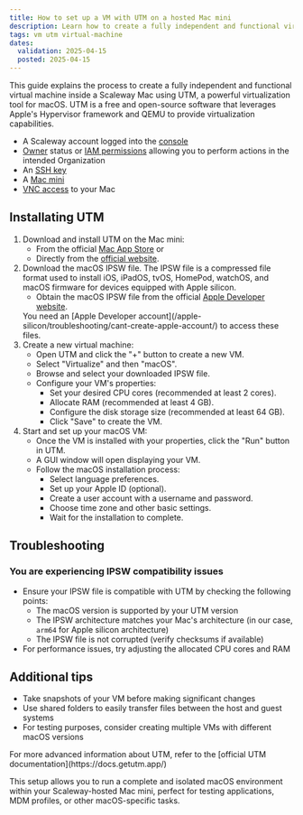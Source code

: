 ```yaml
---
title: How to set up a VM with UTM on a hosted Mac mini
description: Learn how to create a fully independent and functional virtual machine inside a Scaleway Mac using UTM, a powerful virtualization tool for macOS.
tags: vm utm virtual-machine
dates:
  validation: 2025-04-15
  posted: 2025-04-15
---
```




This guide explains the process to create a fully independent and functional virtual machine inside a Scaleway Mac using UTM, a powerful virtualization tool for macOS.
UTM is a free and open-source software that leverages Apple's Hypervisor framework and QEMU to provide virtualization capabilities.

<Requirements />

- A Scaleway account logged into the [console](https://account.scaleway.com/?service=elements)
- [Owner](/iam/concepts/#owner) status or [IAM permissions](/iam/concepts/#permission) allowing you to perform actions in the intended Organization
- An [SSH key](/organizations-and-projects/how-to/create-ssh-key/)
- A [Mac mini](/apple-silicon/how-to/create-mac-mini/)
- [VNC access](/apple-silicon/how-to/access-remote-desktop-mac-mini/) to your Mac

## Installating UTM

1.  Download and install UTM on the Mac mini:
    *   From the official [Mac App Store](https://apps.apple.com/us/app/utm-virtual-machines/id1538878817) or
    *   Directly from the [official website](https://getutm.app/).
2.  Download the macOS IPSW file.
    The IPSW file is a compressed file format used to install iOS, iPadOS, tvOS, HomePod, watchOS, and macOS firmware for devices equipped with Apple silicon.
    *   Obtain the macOS IPSW file from the official [Apple Developer website](https://developer.apple.com/download/).
    <Message type="note">
      You need an [Apple Developer account](/apple-silicon/troubleshooting/cant-create-apple-account/) to access these files.
    </Message>
3.  Create a new virtual machine:
    *   Open UTM and click the "+" button to create a new VM.
    *   Select "Virtualize" and then "macOS".
    *   Browse and select your downloaded IPSW file.
    *   Configure your VM's properties:
        *   Set your desired CPU cores (recommended at least 2 cores).
        *   Allocate RAM (recommended at least 4 GB).
            <Lightbox image={image} size="medium" alt="The RAM allocation window of UTM with 4096 MB of RAM selected" />
        *   Configure the disk storage size (recommended at least 64 GB).
            <Lightbox image={image2} size="medium" alt="The disk size configuration window of UTM with 64 GB of storage chosen" />
        *   Click "Save" to create the VM.
        <Lightbox image={image3} size="medium" alt="Summary of the VM configuration displaying the Save button to apply the configuration" />
4.  Start and set up your macOS VM:
    *   Once the VM is installed with your properties, click the "Run" button in UTM.
    *   A GUI window will open displaying your VM.
        <Lightbox image={image4} size="medium" alt="Mac OS setup wizard" />
    *   Follow the macOS installation process:
        *   Select language preferences.
        *   Set up your Apple ID (optional).
        *   Create a user account with a username and password.
        *   Choose time zone and other basic settings.
        *   Wait for the installation to complete.

## Troubleshooting
### You are experiencing IPSW compatibility issues
- Ensure your IPSW file is compatible with UTM by checking the following points:
    - The macOS version is supported by your UTM version
    - The IPSW architecture matches your Mac's architecture (in our case, `arm64` for Apple silicon architecture)
    - The IPSW file is not corrupted (verify checksums if available)
- For performance issues, try adjusting the allocated CPU cores and RAM

## Additional tips
- Take snapshots of your VM before making significant changes
- Use shared folders to easily transfer files between the host and guest systems
- For testing purposes, consider creating multiple VMs with different macOS versions

<Message type="tip">
  For more advanced information about UTM, refer to the [official UTM documentation](https://docs.getutm.app/)
</Message>

This setup allows you to run a complete and isolated macOS environment within your Scaleway-hosted Mac mini, perfect for testing applications, MDM profiles, or other macOS-specific tasks.
